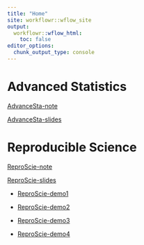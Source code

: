 ---
title: "Home"
site: workflowr::wflow_site
output:
  workflowr::wflow_html:
    toc: false
editor_options:
  chunk_output_type: console
---
# Advanced Statistics

[AdvanceSta-note](AdvanceSta-note.html)

[AdvanceSta-slides](AdvanceSta-slides.html)

# Reproducible Science

[ReproScie-note](ReproScie-note.html)

[ReproScie-slides](ReproScie-slides.html)

- [ReproScie-demo1](ReproScie-demo1.html)

- [ReproScie-demo2](ReproScie-demo2.html)

- [ReproScie-demo3](ReproScie-demo3.html)

- [ReproScie-demo4](ReproScie-demo4.html)

